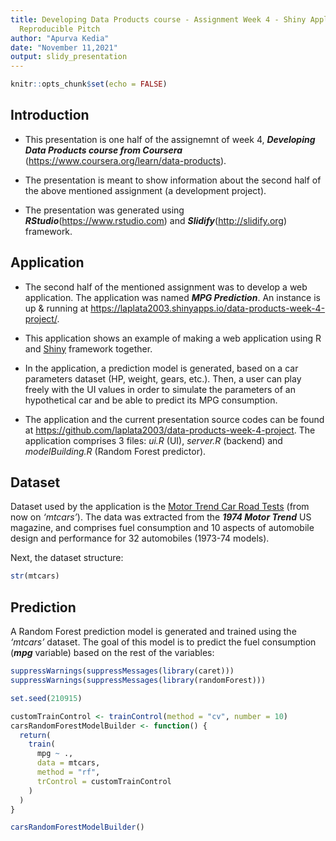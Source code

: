 ```yaml
---
title: Developing Data Products course - Assignment Week 4 - Shiny Application and
  Reproducible Pitch
author: "Apurva Kedia"
date: "November 11,2021"
output: slidy_presentation
---
```


```r
knitr::opts_chunk$set(echo = FALSE)
```

## Introduction

 - This presentation is one half of the assignemnt of week 4, ***Developing Data Products course from Coursera*** (<https://www.coursera.org/learn/data-products>). 
 
 - The presentation is meant to show information about the second half of the above mentioned assignment (a development project). 

 - The presentation was generated using ***RStudio***(<https://www.rstudio.com>) and ***Slidify***(<http://slidify.org>) framework.

## Application

 - The second half of the mentioned assignment was to develop a web application. The application was named ***MPG Prediction***. An instance is up & running at <https://laplata2003.shinyapps.io/data-products-week-4-project/>.
 

 - This application shows an example of making a web application using R and [Shiny](https://shiny.rstudio.com) framework together.
 
 - In the application, a prediction model is generated, based on a car parameters dataset (HP, weight, gears, etc.). Then, a user can play freely with the UI values in order to simulate the parameters of an hypothetical car and be able to predict its MPG consumption.
 
 - The application and the current presentation source codes can be found at <https://github.com/laplata2003/data-products-week-4-project>. The application comprises 3 files: *ui.R* (UI), *server.R* (backend) and *modelBuilding.R* (Random Forest predictor).
  
## Dataset

Dataset used by the application is the [Motor Trend Car Road Tests](https://stat.ethz.ch/R-manual/R-devel/library/datasets/html/mtcars.html) (from now on *'mtcars'*). The data was extracted from the ***1974 Motor Trend*** US magazine, and comprises fuel consumption and 10 aspects of automobile design and performance for 32 automobiles (1973-74 models).

Next, the dataset structure: 
```r
str(mtcars)
```

## Prediction

A Random Forest prediction model is generated and trained using the *'mtcars'* dataset. The goal of this model is to predict the fuel consumption (***mpg*** variable) based on the rest of the variables:
```r
suppressWarnings(suppressMessages(library(caret)))
suppressWarnings(suppressMessages(library(randomForest)))

set.seed(210915)

```

```r
customTrainControl <- trainControl(method = "cv", number = 10)
carsRandomForestModelBuilder <- function() {
  return(
    train(
      mpg ~ ., 
      data = mtcars,
      method = "rf",
      trControl = customTrainControl
    )
  )
}

carsRandomForestModelBuilder()
```

